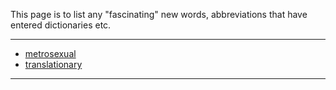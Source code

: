 This page is to list any "fascinating" new words, abbreviations that have entered dictionaries etc.
----
*[[metrosexual]]
*[[translationary]]
----